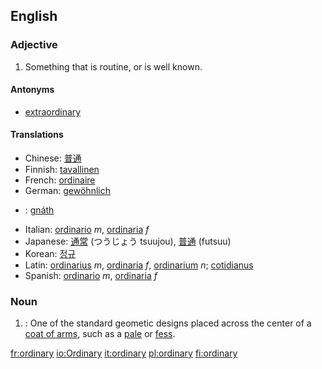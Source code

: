==English==

{{rank|shook|fit|distribute|946|ordinary|forms|complete|access}}

===Adjective===
#Something that is routine, or is well known.

====Antonyms====
*[[extraordinary]]

====Translations====
*Chinese: [[普通]]
*Finnish: [[tavallinen]]
*French: [[ordinaire]]
*German: [[gewöhnlich]]
*{{ga}}: [[gnáth]]
*Italian: [[ordinario]] ''m'', [[ordinaria]] ''f''
*Japanese: [[通常]] (つうじょう tsuujou), [[普通]] (futsuu)
*Korean: [[정규]]
*Latin: [[ordinarius]] ''m'', [[ordinaria]] ''f'', [[ordinarium]] ''n''; [[cotidianus]]
*Spanish: [[ordinario]] ''m'', [[ordinaria]] ''f''

===Noun===
#{{heraldry}}: One of the standard geometic designs placed across the center of a [[coat of arms]], such as a [[pale]] or [[fess]].

[[fr:ordinary]]
[[io:Ordinary]]
[[it:ordinary]]
[[pl:ordinary]]
[[fi:ordinary]]